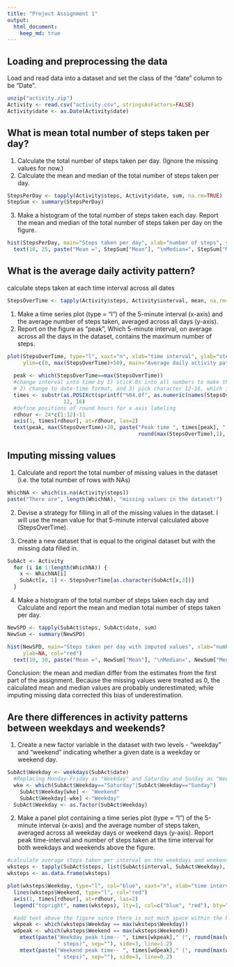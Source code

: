 ```yaml
---
title: "Project Assignment 1"
output: 
  html_document:
    keep_md: true
---
```


## Loading and preprocessing the data  

Load and read data into a dataset and set the class of the "date" column to be "Date". 
```r
unzip("activity.zip")
Activity <- read.csv("activity.csv", stringsAsFactors=FALSE)
Activity$date <- as.Date(Activity$date)
```


## What is mean total number of steps taken per day?  

1. Calculate the total number of steps taken per day. (Ignore the missing values for now.)  
2. Calculate the mean and median of the total number of steps taken per day.
```r
StepsPerDay <- tapply(Activity$steps, Activity$date, sum, na.rm=TRUE)
StepSum <- summary(StepsPerDay)
```

3. Make a histogram of the total number of steps taken each day. 
   Report the mean and median of the total number of steps taken per day on the figure.  
```r
hist(StepsPerDay, main="Steps taken per day", xlab="number of steps", ylab=NA, col="green")
  text(10, 25, paste("Mean =", StepSum["Mean"], "\nMedian=", StepSum["Median"]), pos=4)
```


## What is the average daily activity pattern?

calculate steps taken at each time interval across all dates  
```r
StepsOverTime <- tapply(Activity$steps, Activity$interval, mean, na.rm=TRUE)
```

1. Make a time series plot (type = "l") of the 5-minute interval (x-axis) and the average number 
   of steps taken, averaged across all days (y-axis).  
2. Report on the figure as "peak", Which 5-minute interval, on average across all the days in the
   dataset, contains the maximum number of steps.  
```r
plot(StepsOverTime, type="l", xaxt="n", xlab="time interval", ylab="steps taken",
     ylim=c(0, max(StepsOverTime)+50), main="Average daily activity pattern")
  
  peak <- which(StepsOverTime==max(StepsOverTime))
  #change interval into time by 1) stick 0s into all numbers to make them 4 digits
  # 2) change to date-time format, and 3) pick character 12-16, which is the time
  times <- substr(as.POSIXct(sprintf("%04.0f", as.numeric(names(StepsOverTime))), format="%H%M"),
                  12, 16)
  #define positions of round hours for x axis labeling
  rdhour <- 24*c(1:12)-11
  axis(1, times[rdhour], at=rdhour, las=2)
  text(peak, max(StepsOverTime)+20, paste("Peak time ", times[peak], " (",
                                          round(max(StepsOverTime),1), " steps)",sep=""))
```


## Imputing missing values

1. Calculate and report the total number of missing values in the dataset (i.e. the total number of rows with NAs)  
```r
WhichNA <- which(is.na(Activity$steps))
paste("There are", length(WhichNA), "missing values in the dataset!")
```
 

2. Devise a strategy for filling in all of the missing values in the dataset. I will use the mean value for that 5-minute interval calculated above (StepsOverTime).  

3. Create a new dataset that is equal to the original dataset but with the missing data filled in.  
```r
SubAct <- Activity
  for (i in 1:length(WhichNA)) {
    x <- WhichNA[i]
    SubAct[x, 1] <- StepsOverTime[as.character(SubAct[x,3])]
  }
```

4. Make a histogram of the total number of steps taken each day and Calculate and report the mean and median total number of steps taken per day.  
```r
NewSPD <- tapply(SubAct$steps, SubAct$date, sum)
NewSum <- summary(NewSPD)

hist(NewSPD, main="Steps taken per day with imputed values", xlab="number of steps",
     ylab=NA, col="red")
  text(10, 30, paste("Mean =", NewSum["Mean"], "\nMedian=", NewSum["Median"]), pos=4)
```

Conclusion: the mean and median differ from the estimates from the first part of the assignment. Because the missing values were treated as 0, the calculated mean and median values are probably underestimated; while imputing missing data corrected this bias of underestimation.


## Are there differences in activity patterns between weekdays and weekends?  

1. Create a new factor variable in the dataset with two levels - "weekday" and "weekend" indicating whether a given date is a weekday or weekend day.  
```r
SubAct$Weekday <- weekdays(SubAct$date)
  #Replacing Monday-Friday as "Weekday" and Saturday and Sunday as "Weekend"
  wke <- which(SubAct$Weekday=="Saturday"|SubAct$Weekday=="Sunday")
    SubAct$Weekday[wke] <- "Weekend"
    SubAct$Weekday[-wke] <-"Weekday"
  SubAct$Weekday <- as.factor(SubAct$Weekday)
```

2. Make a panel plot containing a time series plot (type = "l") of the 5-minute interval (x-axis) and the average number of steps taken, averaged across all weekday days or weekend days (y-axis). Report peak time-interval and number of steps taken at the time interval for both weekdays and weekends above the figure.  
```r
#calculate average steps taken per interval on the weekdays and weekends
wksteps <- tapply(SubAct$steps, list(SubAct$interval, SubAct$Weekday), mean)
wksteps <- as.data.frame(wksteps)

plot(wksteps$Weekday, type="l", col="blue", xaxt="n", xlab="time interval", ylab="steps taken")
  lines(wksteps$Weekend, type="l", col="red")
  axis(1, times[rdhour], at=rdhour, las=2)
  legend("topright", names(wksteps), lty=1, col=c("blue", "red"), bty="n")

  #add text above the figure since there is not much space within the border
  wkpeak <- which(wksteps$Weekday == max(wksteps$Weekday))
  wdpeak <- which(wksteps$Weekend == max(wksteps$Weekend))
    mtext(paste("Weekday peak time-- ", times[wkpeak]," (", round(max(wksteps$Weekday),1),
                " steps)", sep=""), side=3, line=1.2)
    mtext(paste("Weekend peak time-- ", times[wdpeak]," (", round(max(wksteps$Weekend),1),
                " steps)", sep=""), side=3, line=0.2)
```
